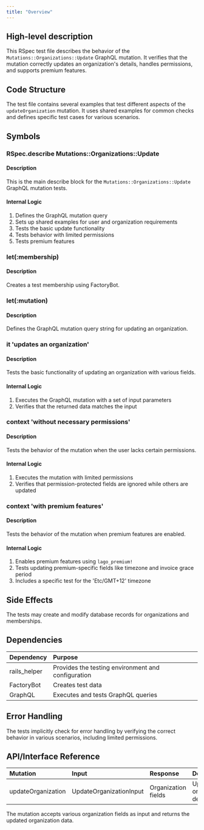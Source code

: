 ```yaml
---
title: "Overview"
---
```


## High-level description
This RSpec test file describes the behavior of the `Mutations::Organizations::Update` GraphQL mutation. It verifies that the mutation correctly updates an organization's details, handles permissions, and supports premium features.

## Code Structure
The test file contains several examples that test different aspects of the `updateOrganization` mutation. It uses shared examples for common checks and defines specific test cases for various scenarios.

## Symbols

### RSpec.describe Mutations::Organizations::Update
#### Description
This is the main describe block for the `Mutations::Organizations::Update` GraphQL mutation tests.

#### Internal Logic
1. Defines the GraphQL mutation query
2. Sets up shared examples for user and organization requirements
3. Tests the basic update functionality
4. Tests behavior with limited permissions
5. Tests premium features

### let(:membership)
#### Description
Creates a test membership using FactoryBot.

### let(:mutation)
#### Description
Defines the GraphQL mutation query string for updating an organization.

### it 'updates an organization'
#### Description
Tests the basic functionality of updating an organization with various fields.

#### Internal Logic
1. Executes the GraphQL mutation with a set of input parameters
2. Verifies that the returned data matches the input

### context 'without necessary permissions'
#### Description
Tests the behavior of the mutation when the user lacks certain permissions.

#### Internal Logic
1. Executes the mutation with limited permissions
2. Verifies that permission-protected fields are ignored while others are updated

### context 'with premium features'
#### Description
Tests the behavior of the mutation when premium features are enabled.

#### Internal Logic
1. Enables premium features using `lago_premium!`
2. Tests updating premium-specific fields like timezone and invoice grace period
3. Includes a specific test for the 'Etc/GMT+12' timezone

## Side Effects
The tests may create and modify database records for organizations and memberships.

## Dependencies
| Dependency | Purpose |
|:-----------|:--------|
| rails_helper | Provides the testing environment and configuration |
| FactoryBot | Creates test data |
| GraphQL | Executes and tests GraphQL queries |

## Error Handling
The tests implicitly check for error handling by verifying the correct behavior in various scenarios, including limited permissions.

## API/Interface Reference
| Mutation | Input | Response | Description |
|:---------|:------|:---------|:------------|
| updateOrganization | UpdateOrganizationInput | Organization fields | Updates an organization's details |

The mutation accepts various organization fields as input and returns the updated organization data.